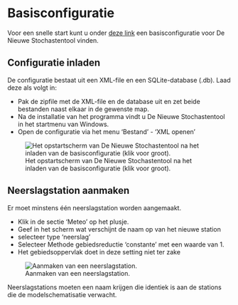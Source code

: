 # Basisconfiguratie

Voor een snelle start kunt u onder [deze link](https://www.dropbox.com/scl/fi/kyljdnyel1ygbxevbaktl/QUICKSTART.ZIP?rlkey=1wf4efnj5l4la1g1l47fn3jr0&dl=0) een basisconfiguratie voor De Nieuwe Stochastentool vinden.


## Configuratie inladen

::: {.grid}
::: {.g-col-6}
De configuratie bestaat uit een XML-file en een SQLite-database (.db). Laad deze als volgt in:

* Pak de zipfile met de XML-file en de database uit en zet beide bestanden naast elkaar in de gewenste map.
* Na de installatie van het programma vindt u De Nieuwe Stochastentool in het startmenu van Windows.
* Open de configuratie via het menu 'Bestand' - 'XML openen'
:::

::: {.g-col-6}

![Het opstartscherm van De Nieuwe Stochastentool na het inladen van de basisconfiguratie (klik voor groot).](../img/frmQuickstart1.png)

:::
:::

## Neerslagstation aanmaken

::: {.grid}
::: {.g-col-6}
Er moet minstens één neerslagstation worden aangemaakt.

* Klik in de sectie 'Meteo' op het plusje. 
* Geef in het scherm wat verschijnt de naam op van het nieuwe station
* selecteer type 'neerslag'
* Selecteer Methode gebiedsreductie 'constante' met een waarde van 1. 
* Het gebiedsoppervlak doet in deze setting niet ter zake
:::

::: {.g-col-6}

![Aanmaken van een neerslagstation.](../img/frmQuickstart2.png)

:::
:::


::: {.callout-important}
Neerslagstations moeten een naam krijgen die identiek is aan de stations die de modelschematisatie verwacht.
:::
